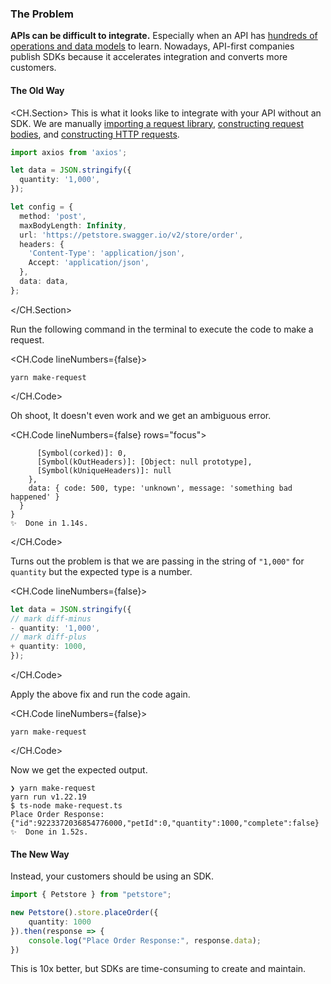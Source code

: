 ### The Problem

**APIs can be difficult to integrate.** Especially when an API has <a
href="/blog/what-is-an-sdk#why-do-developers-need-help-integrating-apis"
target="_blank">hundreds of operations and data models</a> to learn. Nowadays,
API-first companies publish SDKs because it accelerates integration and converts
more customers.

#### The Old Way

<CH.Section>
This is what it looks like to integrate with your API without an SDK. We are
manually [importing a request library](focus://1), [constructing request
bodies](focus://3:5), and [constructing HTTP requests](focus://7:16).
```typescript make-request.ts
import axios from 'axios';

let data = JSON.stringify({
  quantity: '1,000',
});

let config = {
  method: 'post',
  maxBodyLength: Infinity,
  url: 'https://petstore.swagger.io/v2/store/order',
  headers: {
    'Content-Type': 'application/json',
    Accept: 'application/json',
  },
  data: data,
};
```
</CH.Section>

Run the following command in the terminal to execute the code to make a request.

<CH.Code lineNumbers={false}>
```shell Terminal
yarn make-request
```
</CH.Code>

Oh shoot, It doesn't even work and we get an ambiguous error.

<CH.Code lineNumbers={false} rows="focus">
```shell Terminal focus=5
      [Symbol(corked)]: 0,
      [Symbol(kOutHeaders)]: [Object: null prototype],
      [Symbol(kUniqueHeaders)]: null
    },
    data: { code: 500, type: 'unknown', message: 'something bad happened' }
  }
}
✨  Done in 1.14s.
```
</CH.Code>

Turns out the problem is that we are passing in the string of `"1,000"` for
`quantity` but the expected type is a number.

<CH.Code lineNumbers={false}>
```typescript make-request.ts
let data = JSON.stringify({
// mark diff-minus
- quantity: '1,000',
// mark diff-plus
+ quantity: 1000,
});
```
</CH.Code>

Apply the above fix and run the code again.

<CH.Code lineNumbers={false}>
```shell Terminal
yarn make-request
```
</CH.Code>

Now we get the expected output.

```shell Terminal
❯ yarn make-request
yarn run v1.22.19
$ ts-node make-request.ts
Place Order Response: {"id":9223372036854776000,"petId":0,"quantity":1000,"complete":false}
✨  Done in 1.52s.
```

#### The New Way

Instead, your customers should be using an SDK.

```typescript make-request.ts
import { Petstore } from "petstore";

new Petstore().store.placeOrder({
    quantity: 1000
}).then(response => {
    console.log("Place Order Response:", response.data);
})
```

This is 10x better, but SDKs are time-consuming to create and maintain.
